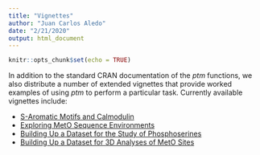 ```yaml
---
title: "Vignettes"
author: "Juan Carlos Aledo"
date: "2/21/2020"
output: html_document
---
```


```r
knitr::opts_chunk$set(echo = TRUE)
```

In addition to the standard CRAN documentation of the _ptm_ functions, we also distribute a number of extended vignettes that provide worked examples of using _ptm_ to perform a particular task. Currently available vignettes include:

* [S-Aromatic Motifs and Calmodulin](./S-Aromatic-Motifs-and-Calmodulin)
* [Exploring MetO Sequence Environments](./Exploring-MetO-Sequence-Environments)
* [Building Up a Dataset for the Study of Phosphoserines](./Building-Up-a-Dataset-for-the-Study-of-Phosphoserines)
* [Building Up a Dataset for 3D Analyses of MetO Sites](./Building-Up-a-Dataset-for-3D-Analyses-of-MetO Sites)
